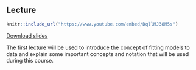 ## Lecture

```{r, echo = FALSE}
knitr::include_url("https://www.youtube.com/embed/DqllMJ38M5s")
```

[Download slides](pdf/tcsm_week_1.pdf)

The first lecture will be used to introduce the concept of fitting models to
data and explain some important concepts and notation that will be used during 
this course.
